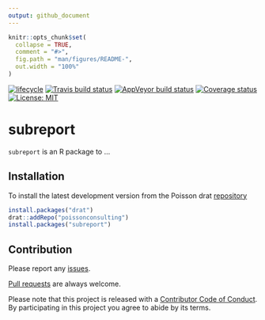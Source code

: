 ```yaml
---
output: github_document
---
```


<!-- README.md is generated from README.Rmd. Please edit that file -->

```r
knitr::opts_chunk$set(
  collapse = TRUE,
  comment = "#>",
  fig.path = "man/figures/README-",
  out.width = "100%"
)
```

[![lifecycle](https://img.shields.io/badge/lifecycle-experimental-orange.svg)](https://www.tidyverse.org/lifecycle/#experimental)
[![Travis build status](https://travis-ci.org/poissonconsulting/subreport.svg?branch=master)](https://travis-ci.org/poissonconsulting/subreport)
[![AppVeyor build status](https://ci.appveyor.com/api/projects/status/github/poissonconsulting/subreport?branch=master&svg=true)](https://ci.appveyor.com/project/poissonconsulting/subreport)
[![Coverage status](https://codecov.io/gh/poissonconsulting/subreport/branch/master/graph/badge.svg)](https://codecov.io/github/poissonconsulting/subreport?branch=master)
[![License: MIT](https://img.shields.io/badge/License-MIT-green.svg)](https://opensource.org/licenses/MIT)

# subreport

`subreport` is an R package to ...

## Installation

To install the latest development version from the Poisson drat [repository](https://github.com/poissonconsulting/drat)
``` r
install.packages("drat")
drat::addRepo("poissonconsulting")
install.packages("subreport")
```

## Contribution

Please report any [issues](https://github.com/poissonconsulting/subreport/issues).

[Pull requests](https://github.com/poissonconsulting/subreport/pulls) are always welcome.

Please note that this project is released with a [Contributor Code of Conduct](CONDUCT.md). 
By participating in this project you agree to abide by its terms.
